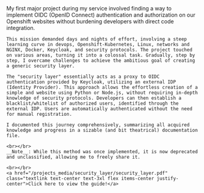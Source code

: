 

<MarkdownLayout headline="OIDC protection<strong>&nbspwithout OIDC code</strong>.">
    My first major project during my service involved finding a way to implement OIDC (OpenID Connect) authentication and authorization on our Openshift websites without burdening developers with direct code integration.

    This mission demanded days and nights of effort, involving a steep learning curve in devops, Openshift-Kubernetes, Linux, networks and NGINX, Docker, Keycloak, and security protocols. The project touched on various areas, turning it into a colossal task. Gradually, step by step, I overcame challenges to achieve the ambitious goal of creating a generic security layer.

    The "security layer" essentially acts as a proxy to OIDC authentication provided by Keycloak, utilizing an external IDP (Identity Provider). This approach allows the effortless creation of a simple and website using Python or Node.js, without requiring in-depth knowledge of security protocols. Developers can then establish a blacklist/whitelist of authorized users, identified through the external IDP. Users are automatically authenticated without the need for manual registration.

    I documented this journey comprehensively, summarizing all acquired knowledge and progress in a sizable (and bit theatrical) documentation file.

    <br></br>
    __Note__: While this method was once implemented, it is now deprecated and unclassified, allowing me to freely share it.

    <br></br>
    <a href="/projects_media/security_layer/security_layer.pdf" class="textlink text-center text-3xl flex items-center justify-center">Click here to view the guide!</a>
</MarkdownLayout>

